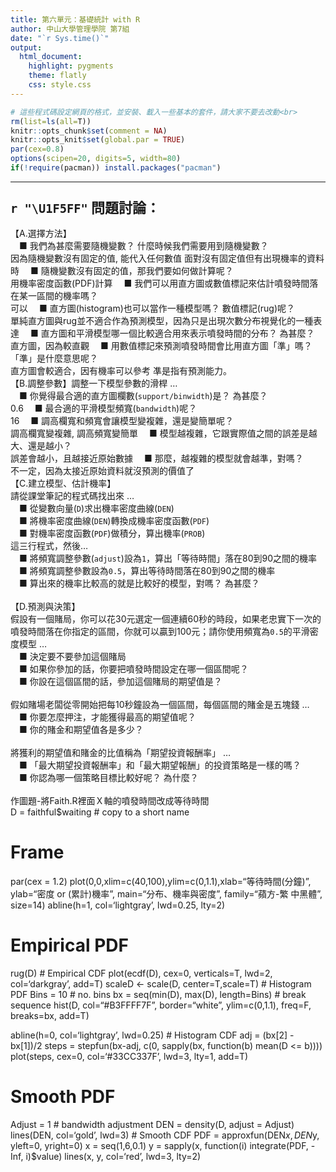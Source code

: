 ```yaml
---
title: 第六單元：基礎統計 with R
author: 中山大學管理學院 第7組
date: "`r Sys.time()`"
output: 
  html_document:
    highlight: pygments
    theme: flatly
    css: style.css
---
```


```r
# 這些程式碼設定網頁的格式，並安裝、載入一些基本的套件，請大家不要去改動<br>
rm(list=ls(all=T))
knitr::opts_chunk$set(comment = NA)
knitr::opts_knit$set(global.par = TRUE)
par(cex=0.8)
options(scipen=20, digits=5, width=80)
if(!require(pacman)) install.packages("pacman")
```
<hr>

### <span style="font-size:22px">`r "\U1F5FF"` 問題討論：</span>  {data-height=250}
<p class="qiz">
【A.選擇方法】<br>
&emsp;■ 我們為甚麼需要隨機變數？ 什麼時候我們需要用到隨機變數？<br>
因為隨機變數沒有固定的值, 能代入任何數值
面對沒有固定值但有出現機率的資料時
&emsp;■ 隨機變數沒有固定的值，那我們要如何做計算呢？<br>
用機率密度函數(PDF)計算
&emsp;■ 我們可以用直方圖或數值標記來估計噴發時間落在某一區間的機率嗎？<br>
可以
&emsp;■ 直方圖(histogram)也可以當作一種模型嗎？ 數值標記(rug)呢？<br>
單純直方圖與rug並不適合作為預測模型，因為只是出現次數分布視覺化的一種表達
&emsp;■ 直方圖和平滑模型哪一個比較適合用來表示噴發時間的分布？ 為甚麼？<br>
直方圖，因為較直觀
&emsp;■ 用數值標記來預測噴發時間會比用直方圖「準」嗎？ 「準」是什麼意思呢？<br>
直方圖會較適合，因有機率可以參考
凖是指有預測能力。
<br>
【B.調整參數】調整一下模型參數的滑桿 ...<br>
&emsp;■ 你覺得最合適的直方圖欄數(`support/binwidth`)是？ 為甚麼？<br>
0.6
&emsp;■ 最合適的平滑模型頻寬(`bandwidth`)呢？<br>
16
&emsp;■ 調高欄寬和頻寬會讓模型變複雜，還是變簡單呢？<br>
調高欄寬變複雜, 調高頻寬變簡單
&emsp;■ 模型越複雜，它跟實際值之間的誤差是越大、還是越小？<br>
誤差會越小，且越接近原始數據
&emsp;■ 那麼，越複雜的模型就會越準，對嗎？<br>
不一定，因為太接近原始資料就沒預測的價值了
<br>
【C.建立模型、估計機率】<br>
請從課堂筆記的程式碼找出來 ... <br>
&emsp;■ 從變數向量(`D`)求出機率密度曲線(`DEN`)<br>
&emsp;■ 將機率密度曲線(`DEN`)轉換成機率密度函數(`PDF`)<br>
&emsp;■ 對機率密度函數(`PDF`)做積分，算出機率(`PROB`)<br>
這三行程式，然後...<br>
&emsp;■ 將頻寬調整參數(`adjust`)設為`1`，算出「等待時間」落在80到90之間的機率<br>
&emsp;■ 將頻寬調整參數設為`0.5`，算出等待時間落在80到90之間的機率<br>
&emsp;■ 算出來的機率比較高的就是比較好的模型，對嗎？ 為甚麼？<br>
<br>
【D.預測與決策】<br>
假設有一個賭局，你可以花30元選定一個連續60秒的時段，如果老忠實下一次的噴發時間落在你指定的區間，你就可以贏到100元；請你使用頻寬為`0.5`的平滑密度模型 ...<br>
&emsp;■ 決定要不要參加這個賭局<br>
&emsp;■ 如果你參加的話，你要把噴發時間設定在哪一個區間呢？<br>
&emsp;■ 你設在這個區間的話，參加這個賭局的期望值是？<br>
<br>
假如賭場老闆從零開始把每10秒鐘設為一個區間，每個區間的賭金是五塊錢 ...<br>
&emsp;■ 你要怎麼押注，才能獲得最高的期望值呢？<br>
&emsp;■ 你的賭金和期望值各是多少？<br>
<br>
將獲利的期望值和賭金的比值稱為「期望投資報酬率」 ...<br>
&emsp;■ 「最大期望投資報酬率」和「最大期望報酬」的投資策略是一樣的嗎？<br>
&emsp;■ 你認為哪一個策略目標比較好呢？ 為什麼？<br>
<br>
作圖題-將Faith.R裡面Ｘ軸的噴發時間改成等待時間<br>
D = faithful$waiting  # copy to a short name

# Frame
par(cex = 1.2)
plot(0,0,xlim=c(40,100),ylim=c(0,1.1),xlab="等待時間(分鐘)", 
     ylab="密度 or (累計)機率", main="分布、機率與密度",
     family="蘋方-繁 中黑體", size=14)
abline(h=1, col='lightgray', lwd=0.25, lty=2)

# Empirical PDF
rug(D)
# Empirical CDF
plot(ecdf(D), cex=0, verticals=T, lwd=2, col='darkgray', add=T)
scaleD <- scale(D, center=T,scale=T)
# Histogram PDF
Bins = 10                          # no. bins
bx = seq(min(D), max(D), length=Bins) # break sequence 
hist(D, col="#B3FFFF7F", border="white", ylim=c(0,1.1), 
     freq=F, breaks=bx, add=T)

abline(h=0, col='lightgray', lwd=0.25)
# Histogram CDF
adj = (bx[2] - bx[1])/2
steps = stepfun(bx-adj, c(0, sapply(bx, function(b) mean(D <= b))))
plot(steps, cex=0, col='#33CC337F', lwd=3, lty=1, add=T)

# Smooth PDF
Adjust = 1    # bandwidth adjustment
DEN = density(D, adjust = Adjust)
lines(DEN, col='gold', lwd=3)
# Smooth CDF
PDF = approxfun(DEN$x, DEN$y, yleft=0, yright=0)
x = seq(1,6,0.1)
y = sapply(x, function(i) integrate(PDF, -Inf, i)$value)
lines(x, y, col='red', lwd=3, lty=2) 
<br>
</p class="qiz">
